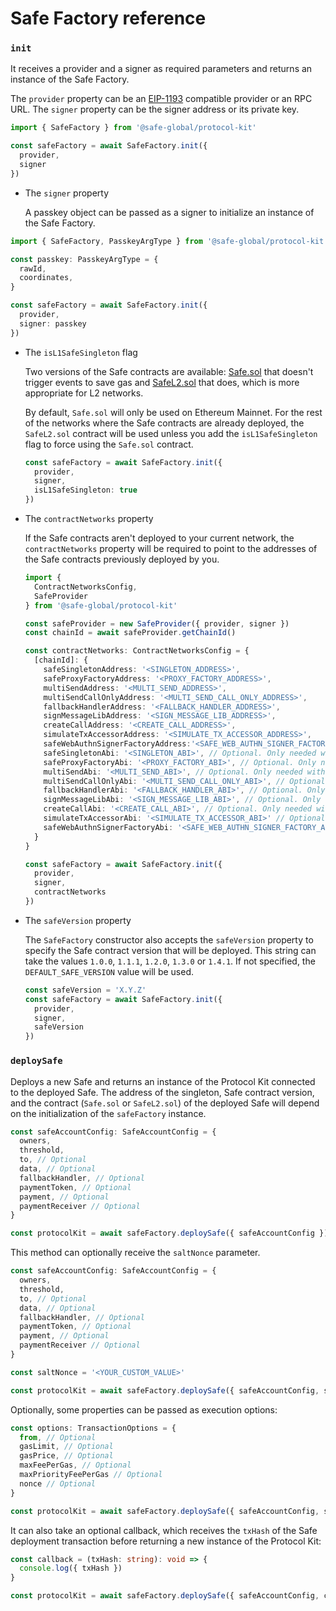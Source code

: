 
# Safe Factory reference

### `init`

It receives a provider and a signer as required parameters and returns an instance of the Safe Factory.

The `provider` property can be an [EIP-1193](https://eips.ethereum.org/EIPS/eip-1193) compatible provider or an RPC URL. The `signer` property can be the signer address or its private key.

```typescript
import { SafeFactory } from '@safe-global/protocol-kit'

const safeFactory = await SafeFactory.init({
  provider,
  signer
})
```

- The `signer` property

  A passkey object can be passed as a signer to initialize an instance of the Safe Factory.

```typescript
import { SafeFactory, PasskeyArgType } from '@safe-global/protocol-kit'

const passkey: PasskeyArgType = {
  rawId,
  coordinates,
}

const safeFactory = await SafeFactory.init({
  provider,
  signer: passkey
})
```


- The `isL1SafeSingleton` flag

  Two versions of the Safe contracts are available: [Safe.sol](https://github.com/safe-global/safe-smart-account/blob/v1.4.1/contracts/Safe.sol) that doesn't trigger events to save gas and [SafeL2.sol](https://github.com/safe-global/safe-smart-account/blob/v1.4.1/contracts/SafeL2.sol) that does, which is more appropriate for L2 networks.

  By default, `Safe.sol` will only be used on Ethereum Mainnet. For the rest of the networks where the Safe contracts are already deployed, the `SafeL2.sol` contract will be used unless you add the `isL1SafeSingleton` flag to force using the `Safe.sol` contract.

  ```typescript
  const safeFactory = await SafeFactory.init({
    provider,
    signer,
    isL1SafeSingleton: true
  })
  ```

- The `contractNetworks` property

  If the Safe contracts aren't deployed to your current network, the `contractNetworks` property will be required to point to the addresses of the Safe contracts previously deployed by you.

  ```typescript
  import {
    ContractNetworksConfig,
    SafeProvider
  } from '@safe-global/protocol-kit'

  const safeProvider = new SafeProvider({ provider, signer })
  const chainId = await safeProvider.getChainId()

  const contractNetworks: ContractNetworksConfig = {
    [chainId]: {
      safeSingletonAddress: '<SINGLETON_ADDRESS>',
      safeProxyFactoryAddress: '<PROXY_FACTORY_ADDRESS>',
      multiSendAddress: '<MULTI_SEND_ADDRESS>',
      multiSendCallOnlyAddress: '<MULTI_SEND_CALL_ONLY_ADDRESS>',
      fallbackHandlerAddress: '<FALLBACK_HANDLER_ADDRESS>',
      signMessageLibAddress: '<SIGN_MESSAGE_LIB_ADDRESS>',
      createCallAddress: '<CREATE_CALL_ADDRESS>',
      simulateTxAccessorAddress: '<SIMULATE_TX_ACCESSOR_ADDRESS>',
      safeWebAuthnSignerFactoryAddress:'<SAFE_WEB_AUTHN_SIGNER_FACTORY_ADDRESS>',
      safeSingletonAbi: '<SINGLETON_ABI>', // Optional. Only needed with web3.js
      safeProxyFactoryAbi: '<PROXY_FACTORY_ABI>', // Optional. Only needed with web3.js
      multiSendAbi: '<MULTI_SEND_ABI>', // Optional. Only needed with web3.js
      multiSendCallOnlyAbi: '<MULTI_SEND_CALL_ONLY_ABI>', // Optional. Only needed with web3.js
      fallbackHandlerAbi: '<FALLBACK_HANDLER_ABI>', // Optional. Only needed with web3.js
      signMessageLibAbi: '<SIGN_MESSAGE_LIB_ABI>', // Optional. Only needed with web3.js
      createCallAbi: '<CREATE_CALL_ABI>', // Optional. Only needed with web3.js
      simulateTxAccessorAbi: '<SIMULATE_TX_ACCESSOR_ABI>' // Optional. Only needed with web3.js
      safeWebAuthnSignerFactoryAbi: '<SAFE_WEB_AUTHN_SIGNER_FACTORY_ABI>' // Optional. Only needed with web3.js
    }
  }

  const safeFactory = await SafeFactory.init({
    provider,
    signer,
    contractNetworks
  })
  ```

- The `safeVersion` property

  The `SafeFactory` constructor also accepts the `safeVersion` property to specify the Safe contract version that will be deployed. This string can take the values `1.0.0`, `1.1.1`, `1.2.0`, `1.3.0` or `1.4.1`. If not specified, the `DEFAULT_SAFE_VERSION` value will be used.

  ```typescript
  const safeVersion = 'X.Y.Z'
  const safeFactory = await SafeFactory.init({
    provider,
    signer,
    safeVersion
  })
  ```

### `deploySafe`

Deploys a new Safe and returns an instance of the Protocol Kit connected to the deployed Safe. The address of the singleton, Safe contract version, and the contract (`Safe.sol` or `SafeL2.sol`) of the deployed Safe will depend on the initialization of the `safeFactory` instance.

```typescript
const safeAccountConfig: SafeAccountConfig = {
  owners,
  threshold,
  to, // Optional
  data, // Optional
  fallbackHandler, // Optional
  paymentToken, // Optional
  payment, // Optional
  paymentReceiver // Optional
}

const protocolKit = await safeFactory.deploySafe({ safeAccountConfig })
```

This method can optionally receive the `saltNonce` parameter.

```typescript
const safeAccountConfig: SafeAccountConfig = {
  owners,
  threshold,
  to, // Optional
  data, // Optional
  fallbackHandler, // Optional
  paymentToken, // Optional
  payment, // Optional
  paymentReceiver // Optional
}

const saltNonce = '<YOUR_CUSTOM_VALUE>'

const protocolKit = await safeFactory.deploySafe({ safeAccountConfig, saltNonce })
```

Optionally, some properties can be passed as execution options:

```typescript
const options: TransactionOptions = {
  from, // Optional
  gasLimit, // Optional
  gasPrice, // Optional
  maxFeePerGas, // Optional
  maxPriorityFeePerGas // Optional
  nonce // Optional
}
```

```typescript
const protocolKit = await safeFactory.deploySafe({ safeAccountConfig, safeDeploymentConfig, options })
```

It can also take an optional callback, which receives the `txHash` of the Safe deployment transaction before returning a new instance of the Protocol Kit:

```typescript
const callback = (txHash: string): void => {
  console.log({ txHash })
}

const protocolKit = await safeFactory.deploySafe({ safeAccountConfig, callback })
```
